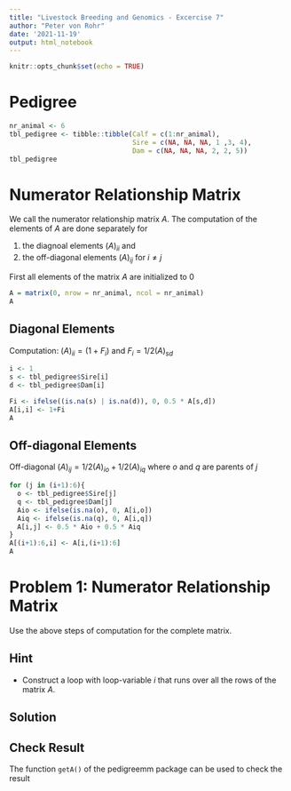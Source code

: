 ```yaml
---
title: "Livestock Breeding and Genomics - Excercise 7"
author: "Peter von Rohr"
date: '2021-11-19'
output: html_notebook
---
```


```r
knitr::opts_chunk$set(echo = TRUE)
```

# Pedigree

```r
nr_animal <- 6
tbl_pedigree <- tibble::tibble(Calf = c(1:nr_animal),
                               Sire = c(NA, NA, NA, 1 ,3, 4),
                               Dam = c(NA, NA, NA, 2, 2, 5))
tbl_pedigree
```


# Numerator Relationship Matrix
We call the numerator relationship matrix $A$. The computation of the elements of $A$ are done separately for 

1. the diagnoal elements $(A)_{ii}$ and
2. the off-diagonal elements $(A)_{ij}$ for $i \ne j$


First all elements of the matrix $A$ are initialized to $0$

```r
A = matrix(0, nrow = nr_animal, ncol = nr_animal)
A
```


## Diagonal Elements

Computation: $(A)_{ii} = (1 + F_i)$ and $F_i = 1/2 (A)_{sd}$ 

```r
i <- 1
s <- tbl_pedigree$Sire[i]
d <- tbl_pedigree$Dam[i]

Fi <- ifelse((is.na(s) | is.na(d)), 0, 0.5 * A[s,d])
A[i,i] <- 1+Fi
A

```


## Off-diagonal Elements

Off-diagonal $(A)_{ij} = 1/2 (A)_{io} + 1/2 (A)_{iq}$ where $o$ and $q$ are parents of $j$


```r
for (j in (i+1):6){
  o <- tbl_pedigree$Sire[j]
  q <- tbl_pedigree$Dam[j]
  Aio <- ifelse(is.na(o), 0, A[i,o])
  Aiq <- ifelse(is.na(q), 0, A[i,q])
  A[i,j] <- 0.5 * Aio + 0.5 * Aiq
}
A[(i+1):6,i] <- A[i,(i+1):6]
A
```


# Problem 1: Numerator Relationship Matrix
Use the above steps of computation for the complete matrix. 


## Hint

* Construct a loop with loop-variable $i$ that runs over all the rows of the matrix $A$.


## Solution


## Check Result
The function `getA()` of the pedigreemm package can be used to check the result















